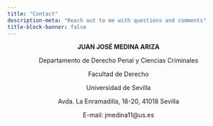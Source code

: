 ```yaml
---
title: "Contact"
description-meta: "Reach out to me with questions and comments"
title-block-banner: false
---
```


<center>

**JUAN JOSÉ MEDINA ARIZA**

Departamento de Derecho Penal y Ciencias Criminales

Facultad de Derecho

Universidad de Sevilla

Avda. La Enramadilla, 18-20, 41018 Sevilla 

E-mail: jmedina11@us.es


</center>
